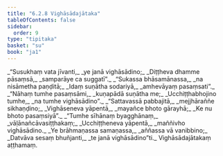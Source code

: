 ```yaml
---
title: "6.2.8 Vighāsādajātaka"
tableOfContents: false
sidebar:
  order: 9
type: "tipitaka"
basket: "su"
book: "ja1"
---
```



<DynamicBreadcrumb />

<Division number="123" book="ja1" bookNo="22" page="325">

<Paragraph number="1459" type="verses" book="ja1">
_“Susukhaṃ vata jīvanti,_  
_ye janā vighāsādino;_  
_Diṭṭheva dhamme pāsaṃsā,_  
_samparāye ca suggatī”._  

</Paragraph>

</Division>
<Division number="124" book="ja1" bookNo="22" page="325">

<Paragraph number="1460" type="verses" book="ja1">
_“Sukassa bhāsamānassa,_  
_na nisāmetha paṇḍitā;_  
_Idaṃ suṇātha sodariyā,_  
_amhevāyaṃ pasaṃsati”._  

</Paragraph>

</Division>
<Division number="125" book="ja1" bookNo="22" page="325">

<Paragraph number="1461" type="verses" book="ja1">
_“Nāhaṃ tumhe pasaṃsāmi,_  
_kuṇapādā suṇātha me;_  
_Ucchiṭṭhabhojino tumhe,_  
_na tumhe vighāsādino”._  

</Paragraph>

</Division>
<Division number="126" book="ja1" bookNo="22" page="325">

<Paragraph number="1462" type="verses" book="ja1">
_“Sattavassā pabbajitā,_  
_mejjhāraññe sikhaṇḍino;_  
_Vighāseneva yāpentā,_  
_mayañce bhoto gārayhā;_  
_Ke nu bhoto pasaṃsiyā”._  

</Paragraph>

</Division>
<Division number="127" book="ja1" bookNo="22" page="325">

<Paragraph number="1463" type="verses" book="ja1">
_“Tumhe sīhānaṃ byagghānaṃ,_  
_vāḷānañcāvasiṭṭhakaṃ;_  
_Ucchiṭṭheneva yāpentā,_  
_maññivho vighāsādino._  

</Paragraph>

</Division>
<Division number="128" book="ja1" bookNo="22" page="325">

<Paragraph number="1464" type="verses" book="ja1">
_Ye brāhmaṇassa samaṇassa,_  
_aññassa vā vanibbino;_  
_Datvāva sesaṃ bhuñjanti,_  
_te janā vighāsādino”ti._  


</Paragraph>
</Division>

<Paragraph number="1465" type="center" book="ja1">
Vighāsādajātakaṃ aṭṭhamaṃ.
</Paragraph>